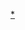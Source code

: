 {{Catnav|頁面分類|人类社会|文化|电视剧|各國電視劇|韓國電視劇|MBC連續劇}}
{{Catnav|頁面分類|...|电视节目|电视剧|各國電視劇|韓國電視劇|MBC連續劇}}
{{Catnav|頁面分類|...|电视|电视节目|韓國电视节目|韓國電視劇|MBC連續劇}}
{{Catnav|頁面分類|...|各國電視|韓國電視|韓國电视节目|韓國電視劇|MBC連續劇}}
{{Catnav|頁面分類|...|电视|各國電視|各國電視劇|韓國電視劇|MBC連續劇}}

{{catmore|MBC晨間連續劇}}





[[Category:MBC電視劇|*]]